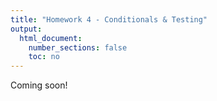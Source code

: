 ```yaml
---
title: "Homework 4 - Conditionals & Testing"
output:
  html_document:
    number_sections: false
    toc: no
---
```


Coming soon!
